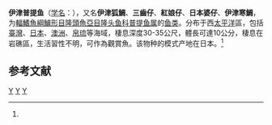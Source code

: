 {{Speciesbox 
| taxon = Bodianus izuensis
| status = DD
| status_system = IUCN3.1
| authority = (Arga et Yoshino, 1975)<ref name='id7693'>{{cite web| url =http://www.bioinfo.cn/db05/BjdwSpecies.php?action=view&id=7693| title =伊津普提鱼| work =《中国动物物种编目数据库》| publisher =中国科学院微生物研究所| author =中国科学院动物研究所| accessdate =2009-04-16| deadurl =yes| archiveurl =https://web.archive.org/web/20160305062641/http://www.bioinfo.cn/db05/BjdwSpecies.php?action=view&id=7693| archivedate =2016-03-05}}</ref>
| synonyms = 
}}

'''伊津普提鱼'''（[[学名|学名]]：{{lang|la|''Bodianus izuensis''}}），又名'''伊津狐鯛'''、'''三齒仔'''、'''紅娘仔'''、'''日本婆仔'''、'''伊津寒鯛'''，为[[輻鰭魚綱|輻鰭魚綱]][[鱸形目|鱸形目]][[隆頭魚亞目|隆頭魚亞目]][[隆头鱼科|隆头鱼科]][[普提鱼属|普提鱼属]]的[[鱼类|鱼类]]。分布于西[[太平洋|太平洋]]區，包括[[臺灣|臺灣]]、[[日本|日本]]、[[澳洲|澳洲]]、[[帛琉|帛琉]]等海域，棲息深度30-35公尺，體長可達10公分，棲息在岩礁區，生活習性不明，可作為觀賞魚。该物种的模式产地在日本。<ref name='id7693'/>

== 参考文献 ==
{{reflist}}

{{Wikispecies|Bodianus izuensis}}
{{Taxonbar|from=Q1042359}}

[[Category:IUCN红色名录数据缺乏物种|Y]]
[[Category:觀賞魚|Y]]
[[Category:普提鱼属|Y]]